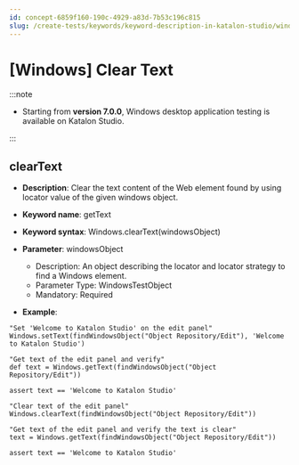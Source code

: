 ```yaml
---
id: concept-6859f160-190c-4929-a83d-7b53c196c815
slug: /create-tests/keywords/keyword-description-in-katalon-studio/windows-keywords/windows-clear-text
---
```


# \[Windows\] Clear Text


:::note

-   Starting from **version 7.0.0**, Windows desktop application testing is available on Katalon Studio.


:::

## clearText

-   **Description**: Clear the text content of the Web element found by using locator value of the given windows object.
-   **Keyword name**: getText
-   **Keyword syntax**: Windows.clearText\(windowsObject\)
-   **Parameter**: windowsObject

    -   Description: An object describing the locator and locator strategy to find a Windows element.
    -   Parameter Type: WindowsTestObject
    -   Mandatory: Required
-   **Example**:

```
"Set 'Welcome to Katalon Studio' on the edit panel"
Windows.setText(findWindowsObject("Object Repository/Edit"), 'Welcome to Katalon Studio')

"Get text of the edit panel and verify"
def text = Windows.getText(findWindowsObject("Object Repository/Edit"))

assert text == 'Welcome to Katalon Studio'

"Clear text of the edit panel"
Windows.clearText(findWindowsObject("Object Repository/Edit"))

"Get text of the edit panel and verify the text is clear"
text = Windows.getText(findWindowsObject("Object Repository/Edit"))

assert text == 'Welcome to Katalon Studio'

```
